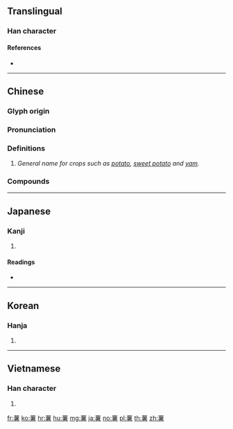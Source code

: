 {{character info/new}}
{{also|藷}}
==Translingual==

===Han character===
{{Han char|rn=140|rad=艸|as=14|sn=20|four=44604|canj=TWLA|ids=⿱艹署}}

====References====
* {{Han ref|kx=1062.450|dkj=32191|hdz=53301.180|uh=85AF|ud=34223|bh=C1A6|bd=49574}}

----

==Chinese==
{{zh-forms|t2=藷}}

===Glyph origin===
{{Han etym}}

===Pronunciation===
{{zh-pron
|m=shǔ
|c=syu4,syu5,syu6
|h=pfs=
|md=
|mn=
|w=
|mc=y
|oc=y
|cat=n
}}

===Definitions===
{{zh-hanzi}}

# ''General name for crops such as [[potato]], [[sweet potato]] and [[yam]].''

===Compounds===
{{zh-der|木薯|樹薯|涼薯|甘薯|甘薯簽|甘薯葉|番薯|番薯椪餅|白薯|薯條|薯莨|豆薯|馬鈴薯}}

----

==Japanese==

===Kanji===
{{ja-kanji|grade=|rs=艸14}}

# {{defn|lang=ja|sort=艸14}}

====Readings====
* {{ja-readings|on=[[しょ]] (sho), [[じょ]] (jo)|kun=[[いも]] (imo)}}

----

==Korean==

===Hanja===
{{ko-hanja|hangeul=[[서]]|eumhun=|rv=seo|mr=sŏ|y=se}}

# {{defn|lang=ko|sort=艸14}}

----

==Vietnamese==

===Han character===
{{vi-hantu|[[thự]]|rs=艸14}}

# {{defn|lang=vi|sort=艸14}}

[[fr:薯]]
[[ko:薯]]
[[hr:薯]]
[[hu:薯]]
[[mg:薯]]
[[ja:薯]]
[[no:薯]]
[[pl:薯]]
[[th:薯]]
[[zh:薯]]
